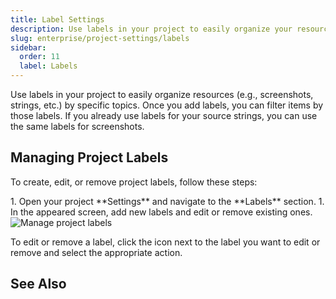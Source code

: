 ```yaml
---
title: Label Settings
description: Use labels in your project to easily organize your resources
slug: enterprise/project-settings/labels
sidebar:
  order: 11
  label: Labels
---
```



Use labels in your project to easily organize resources (e.g., screenshots, strings, etc.) by specific topics. Once you add labels, you can filter items by those labels. If you already use labels for your source strings, you can use the same labels for screenshots.

## Managing Project Labels

To create, edit, or remove project labels, follow these steps:

<Steps>
  1. Open your project **Settings** and navigate to the **Labels** section.
  1. In the appeared screen, add new labels and edit or remove existing ones.
</Steps>

<Image src={projectLabels} alt="Manage project labels" />

To edit or remove a label, click the <Icon name="mdi:dots-vertical" class="inline-icon" /> icon next to the label you want to edit or remove and select the appropriate action.

## See Also

<CardGrid>
  <LinkCard
    title="Adding Labels to Strings"
    href="/enterprise/string-management/#labels"
  />
  <LinkCard
    title="Adding Labels to Screenshots"
    href="/enterprise/screenshots/#labels"
  />
</CardGrid>
